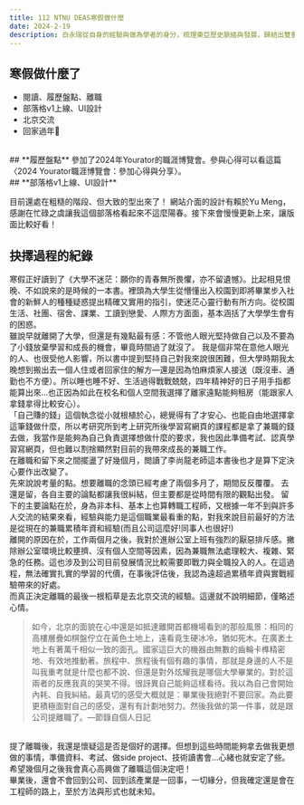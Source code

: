 ```yaml
---
title: 112 NTNU DEAS寒假做什麼
date: 2024-2-19
description: 白永瑞從自身的經驗與做為學者的身分，梳理東亞歷史脈絡與發展，歸結出雙重近代課題：運用雙重周邊視角從核心現場看見東亞未來共生之路的可能性，在這過程東亞各國必須適應近代資本主義建構的體制，同時克服滿布傷痕、複雜因果的近代。
---
```

## **寒假做什麼了**

- 閱讀、履歷盤點、離職
- 部落格v1上線、UI設計
- 北京交流
- 回家過年🧧
<br/>
## **履歷盤點**
參加了2024年Yourator的職涯博覽會。參與心得可以看這篇〈2024 Yourator職涯博覽會：參加心得與分享〉。
<br/>
## **部落格v1上線、UI設計**

目前還處在粗糙的階段、但大致的型出來了！
網站介面的設計有賴於Yu Meng，感謝在忙碌之虞讓我這個部落格看起來不這麼陽春。接下來會慢慢更新上來，讓版面比較好看！
<br/>

## **抉擇過程的紀錄**

寒假正好讀到了《大學不迷茫：願你的青春無所畏懼，亦不留遺憾》。比起相見恨晚、不如說來的是時候的一本書。裡頭為大學生從懵懂出入校園到即將畢業步入社會的新鮮人的種種疑惑提出精確又實用的指引，使迷茫心靈行動有所方向。從校園生活、社團、宿舍、課業、工讀到戀愛、人際方方面面，基本涵括了大學學生會有的困惑。
<br/>
雖說早就離開了大學，但還是有幾點最有感：不管他人眼光堅持做自己以及不要為了小錢放棄學習和成長的機會，畢竟時間過了就沒了。
我是個非常在意他人眼光的人、也很受他人影響，所以書中提到堅持自己對我來說很困難，但大學時期我太晚想到搬出去一個人住或者回家住的解方—還是因為怕麻煩家人接送（既沒車、通勤也不方便）。所以睡也睡不好、生活過得戰戰兢兢，四年精神好的日子用手指都能算出來…也正因為如此在校名和個人空間我選擇了離家遠點能夠租房（能跟家人拿錢拿得比較安心）。
<br/>
「自己賺的錢」這個執念從小就根植於心，總覺得有了才安心、也能自由地選擇拿這筆錢做什麼，所以考研究所到考上研究所後學習寫網頁的課程都是拿了兼職的錢去做，我當作是能夠為自己負責選擇想做什麼的要求，我也因此準備考試、認真學習寫網頁，但也難以割捨顯然對目前的我帶來成長的兼職工作。
<br/>
在離職和留下來之間擺盪了好幾個月，閲讀了李尚龍老師這本書後也才是算下定決心要作出改變了。
<br/>
先來說說考量的點。想要離職的念頭已經考慮了兩個多月了，期間反反覆覆。
去還是留，各自主要的論點都讓我很糾結，但主要都是從時間有限的觀點出發。
留下的主要論點在於，身為非本科、基本上也算轉職工程師，又根據一年不到與許多人交流的結果來看，經驗與能力是這個職業最看重的點，對我來說目前最好的方法是從現在的兼職累積年資和經驗(而且公司這麼好!同事人也很好!)
<br/>
離開的原因在於，工作兩個月之後，我對於進辦公室上班有強烈的厭惡排斥感。撇除辦公室環境比較壅擠、沒有個人空間等因素，因為兼職無法處理較大、複雜、緊急的任務。這也涉及到公司目前發展情況比較需要即戰力與全職投入的人。在這過程，無法確實扎實的學習的代價，在事後評估後，我認為遠超過累積年資與實戰經驗帶來的好處。
<br/>
而真正決定離職的最後一根稻草是去北京交流的經驗。這邊就不說明細節，僅略述心情。
<br/>
> 如今，北京的面貌在心中還是如抵達離開首都機場看到的那般風景：相同的高樓層疊如棋盤佇立在黃色土地上，遠看竟生硬冰冷，猶如死木。在廣袤土地上有著萬千相似一致的面孔。國家這巨大的機器由無數的齒輪卡榫精密地、有效地推動著。旅程中、旅程後有個有趣的事情，那就是身邊的人不是叫我重考就是什麼也都不說、但還是對外炫耀我是哪個大學畢業的。對於這兩者的反應我真的哭笑不得。很訝異自己能夠這樣看待。我以為自己會開始內耗、自我糾結。最真切的感受大概就是：畢業後我絕對不要回家。為此要更積極面對自己的感受，還有有計劃地努力。然後我做的第一件事，就是跟公司提離職了。—節錄自個人日記

<br/>
提了離職後，我還是懷疑這是否是個好的選擇。但想到這些時間能夠拿去做我更想做的事情，準備資料、考試、做side project、技術讀書會…心緒也就安定了些。
<br/>
希望幾個月之後我會真心高興做了離職這個決定吧！
<br/>
畢業後，還會不會回到公司、回到該產業是一回事，一切緣分，但我確定還是會在工程師的路上，至於方法與形式也就未知。